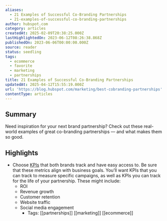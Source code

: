 ```yaml
---
aliases:
  - 21 Examples of Successful Co-Branding Partnerships
  - 21-examples-of-successful-co-branding-partnerships
author: hubspot.com
category: articles
createdAt: 2025-02-09T20:38:25.000Z
lastHighlightedOn: 2023-06-12T08:26:38.868Z
publishedOn: 2023-06-06T00:00:00.000Z
source: reader
status: seedling
tags:
  - ecommerce
  - favorite
  - marketing
  - partnerships
title: 21 Examples of Successful Co-Branding Partnerships
updatedAt: 2025-04-12T15:55:19.000Z
url: 'https://blog.hubspot.com/marketing/best-cobranding-partnerships'
contentType: articles
---
```

## Summary

Need inspiration for your next brand partnership? Check out these real-world examples of great co-branding partnerships — and what makes them so good.

## Highlights

- Choose [KPIs](https://blog.hubspot.com/marketing/choosing-kpis?hubs_content=blog.hubspot.com/marketing/best-cobranding-partnerships&hubs_content-cta=KPIs) that both brands track and have easy access to. Be sure that these metrics align with business goals. You’ll want KPIs that you can track to measure specific campaigns, as well as KPIs you can track for the life of your partnership. These might include:
  - ROI
  - Revenue growth
  - Customer retention
  - Website traffic
  - Social media engagement
    - Tags: [[partnerships]] [[marketing]] [[ecommerce]]
